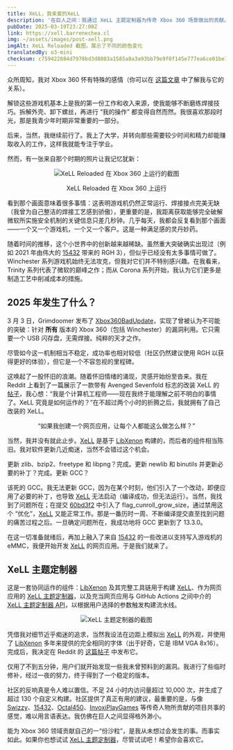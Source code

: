 ```yaml
---
title: XeLL，我亲爱的XeLL
description: '在巨人之间：我通过 XeLL 主题定制器为传奇 Xbox 360 场景做出的贡献。'
pubDate: 2025-03-19T23:27:00Z
link: https://xell.barrenechea.cl
img: ~/assets/images/post-xell.png
imgAlt: XeLL Reloaded 截图，展示了不同的颜色变化
translatedBy: o3-mini
checksum: c759422884d7978bd3d8803a1585a8a3a93bb79e9f0f145e777ea6ce01be1fbb
---
```



众所周知，我对 Xbox 360 怀有特殊的感情（你可以在 [这篇文章](/zh/posts/ades-wii-x360/) 中了解我与它的关系）。

解锁这些游戏机基本上是我的第一份工作和收入来源，使我能够不断磨练焊接技巧。拆解外壳、卸下螺丝，再进行 “我的操作” 都变得自然而然。我很喜欢那段时光，那是我青少年时期非常重要的一部分。

后来，当然，我继续前行了。我上了大学，并转向那些需要较少时间和精力却能赚取收入的工作，这样我就能专注于学业。

然而，有一张来自那个时期的照片让我记忆犹新：

<div align="center">
  <Image src={XeLLReloaded} alt="XeLL Reloaded 在 Xbox 360 上运行的截图" format="webp" />
  <p class="italic">XeLL Reloaded 在 Xbox 360 上运行</p>
</div>

看到那个画面意味着很多事情：这表明游戏机仍然正常运行、焊接接点完美无缺（我曾为自己整洁的焊接工艺感到骄傲），更重要的是，我距离获取能够完全破解微软所实施安全机制的关键信息只差几秒钟。几乎每天，我都会反复看到那个画面——一个又一个游戏机，一个又一个客户。这是一种满足感的灵丹妙药。

随着时间的推移，这个小世界中的创新越来越稀缺。虽然重大突破确实出现过（例如 2021 年由伟大的 [15432](https://github.com/15432) 带来的 RGH 3），但似乎已经没有太多事情可做了。Winchester 系列游戏机始终无法攻克，但我对它们并不特别感兴趣。在我看来，Trinity 系列代表了微软的巅峰之作；而从 Corona 系列开始，我认为它们更多是制造工艺中削减成本的措施。

## 2025 年发生了什么？

3 月 3 日，Grimdoomer 发布了 [Xbox360BadUpdate](https://github.com/grimdoomer/Xbox360BadUpdate)，实现了曾被认为不可能的突破：针对 **所有** 版本的 Xbox 360（包括 Winchester）的漏洞利用。它只需要一个 USB 闪存盘，无需焊接。纯粹的天才之作。

尽管如今这一机制相当不稳定，成功率也相对较低（社区仍然建议使用 RGH 以获得更好的体验），但它是一个不容忽视的里程碑。

这唤起了一股怀旧的浪潮。随着怀旧情绪的涌现，灵感开始纷至沓来。我在 Reddit 上看到了一篇展示了一款带有 Avenged Sevenfold 标志的改装 XeLL 的 [帖子](https://www.reddit.com/r/360hacks/comments/1j2tuhq/custom_xell_my_friend_made_for_me/)，我心想：“我是个计算机工程师——现在我终于能理解之前不明白的事情了。XeLL 究竟是如何运作的？”在不超过两个小时的折腾之后，我就拥有了自己改装的 XeLL。

<div align="center">
  <p class="italic">“如果我创建一个网页应用，让每个人都能这么做怎么样？”</p>
</div>

当然，我并没有就此止步。[XeLL](https://github.com/barrenechea/xell-reloaded) 是基于 [LibXenon](https://github.com/barrenechea/libxenon) 构建的，而后者的组件相当陈旧。我对软件更新几近痴迷，当然不会错过这个机会。

更新 zlib、bzip2、freetype 和 libpng？完成。更新 newlib 和 binutils 并更新必要的补丁？完成。更新 GCC？

该死的 GCC。我无法更新 GCC，因为在某个时刻，他们引入了一个改动，即便应用了必要的补丁，也导致 [XeLL](https://github.com/barrenechea/xell-reloaded) 无法启动（编译成功，但无法运行）。当然，我找到了问题所在；在提交 [60bd3f2](https://github.com/gcc-mirror/gcc/commit/60bd3f20baebeeddd60f8a2b85927e7da7c6016e) 中引入了 flag_cunroll_grow_size，通过禁用这个 “优化”，[XeLL](https://github.com/barrenechea/xell-reloaded) 又能正常工作。那是一番历时一周、不断编译提交直至找到问题的痛苦过程之后。一旦确定问题所在，我成功地将 GCC 更新到了 13.3.0。

在这一切准备就绪后，再加上融入了来自 [15432](https://github.com/15432) 的一些改进以支持写入游戏机的 eMMC，我便开始开发 [XeLL](https://github.com/barrenechea/xell-reloaded) 的网页应用。于是我们就来了。

## XeLL 主题定制器

这是一套协同运作的组件：[LibXenon](https://github.com/barrenechea/libxenon) 及其完整工具链用于构建 [XeLL](https://github.com/barrenechea/xell-reloaded)、作为网页应用的 [XeLL 主题定制器](https://github.com/barrenechea/xell-customizer)，以及充当网页应用与 GitHub Actions 之间中介的 [XeLL 主题定制器 API](https://github.com/barrenechea/xell-customizer-api)，以根据用户选择的参数触发构建流水线。

<div align="center">
  <Image src={XellCustomizer} alt="XeLL 主题定制器的截图" format="webp" />
</div>

凭借我对细节近乎痴迷的追求，当然我设法在边距上模拟出 [XeLL](https://github.com/barrenechea/xell-reloaded) 的外观，并使用了 [LibXenon](https://github.com/barrenechea/libxenon) 多年来提供的完全相同的字体（出于好奇，它是 IBM VGA 8x16）。完成后，我决定在 Reddit 的 [这篇帖子](https://www.reddit.com/r/360hacks/comments/1jek0g9/xell_theme_customizer_make_it_your_own/) 中发布它。

仅用了不到五分钟，用户们就开始发现一些我未曾预料到的漏洞。我进行了些临时修补，经过一夜的努力，终于得到了一个稳定的版本。

社区的反响真是令人难以置信。不足 24 小时内访问量超过 10,000 次，并生成了超过 130 个自定义构建。社区提供了真正有用的建议，最重要的是，与像 [Swizzy](https://github.com/Swizzy)、[15432](https://github.com/15432)、[Octal450](https://github.com/Octal450)、[InvoxiPlayGames](https://github.com/InvoxiPlayGames) 等传奇人物所贡献的项目共事的感觉，难以用言语表达。我仿佛在巨人之间显得格外渺小。

能为 Xbox 360 领域贡献自己的一“份沙粒”，是我从未想过会发生的事。而事实如此。如果你也想试试 [XeLL 主题定制器](https://xell.barrenechea.cl)，尽管试试吧！希望你会喜欢它。
